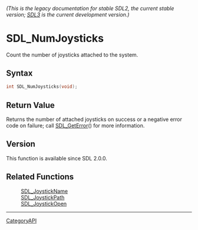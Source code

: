 ====== (This is the legacy documentation for stable SDL2, the current stable version; [https://wiki.libsdl.org/SDL3/ SDL3] is the current development version.) ======
= SDL_NumJoysticks =

Count the number of joysticks attached to the system.

== Syntax ==

<syntaxhighlight lang='c'>
int SDL_NumJoysticks(void);
</syntaxhighlight>

== Return Value ==

Returns the number of attached joysticks on success or a negative error
code on failure; call [[SDL_GetError]]() for more information.

== Version ==

This function is available since SDL 2.0.0.

== Related Functions ==

:[[SDL_JoystickName]]
:[[SDL_JoystickPath]]
:[[SDL_JoystickOpen]]

----
[[CategoryAPI]]


